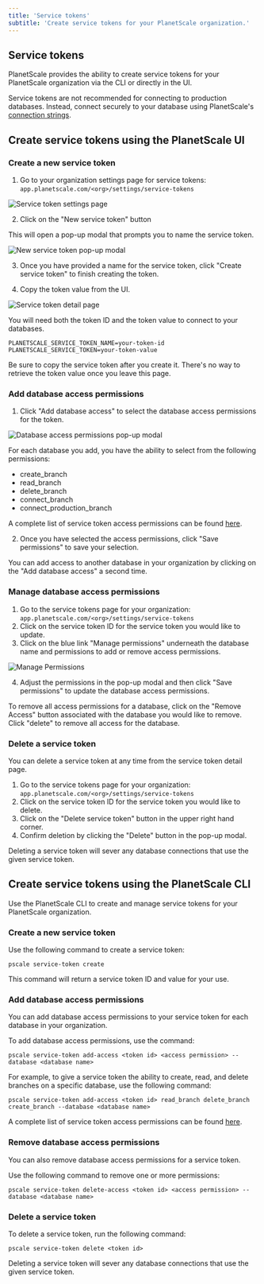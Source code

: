 ```yaml
---
title: 'Service tokens'
subtitle: 'Create service tokens for your PlanetScale organization.'
---
```


## Service tokens

PlanetScale provides the ability to create service tokens for your PlanetScale organization via the CLI or directly in the UI.

<InfoBlock type='note'>
  Service tokens are not recommended for connecting to production databases. Instead, connect securely to your database
  using PlanetScale's <a href='https://docs.planetscale.com/concepts/connection-strings'>connection strings</a>.
</InfoBlock>

## Create service tokens using the PlanetScale UI

### Create a new service token

1. Go to your organization settings page for service tokens: `app.planetscale.com/<org>/settings/service-tokens`

![Service token settings page](/img/docs/servicetokens-settings-overview.png)

2. Click on the "New service token" button

This will open a pop-up modal that prompts you to name the service token.

![New service token pop-up modal](/img/docs/servicetokens-create-modal.png)

3. Once you have provided a name for the service token, click "Create service token" to finish creating the token.

4. Copy the token value from the UI.

![Service token detail page](/img/docs/servicetokens-token-detail.png)

You will need both the token ID and the token value to connect to your databases.

```
PLANETSCALE_SERVICE_TOKEN_NAME=your-token-id
PLANETSCALE_SERVICE_TOKEN=your-token-value
```

<InfoBlock type='tip'>
  Be sure to copy the service token after you create it. There's no way to retrieve the token value once you leave this
  page.
</InfoBlock>

### Add database access permissions

1. Click "Add database access" to select the database access permissions for the token.

![Database access permissions pop-up modal](/img/docs/servicetokens-database-access-permissions.png)

For each database you add, you have the ability to select from the following permissions:

- create_branch
- read_branch
- delete_branch
- connect_branch
- connect_production_branch

A complete list of service token access permissions can be found [here](https://docs.planetscale.com/reference/planetscale-cli#service-tokens-in-organizations).

2. Once you have selected the access permissions, click "Save permissions" to save your selection.

You can add access to another database in your organization by clicking on the "Add database access" a second time.

### Manage database access permissions

1. Go to the service tokens page for your organization: `app.planetscale.com/<org>/settings/service-tokens`
2. Click on the service token ID for the service token you would like to update.
3. Click on the blue link "Manage permissions" underneath the database name and permissions to add or remove access permissions.

![Manage Permissions](/img/docs/servicetokens-database-access.png)

4. Adjust the permissions in the pop-up modal and then click "Save permissions" to update the database access permissions.

To remove all access permissions for a database, click on the "Remove Access" button associated with the database you would like to remove. Click "delete" to remove all access for the database.

### Delete a service token

You can delete a service token at any time from the service token detail page.

1. Go to the service tokens page for your organization: `app.planetscale.com/<org>/settings/service-tokens`
2. Click on the service token ID for the service token you would like to delete.
3. Click on the "Delete service token" button in the upper right hand corner.
4. Confirm deletion by clicking the "Delete" button in the pop-up modal.

Deleting a service token will sever any database connections that use the given service token.

## Create service tokens using the PlanetScale CLI

Use the PlanetScale CLI to create and manage service tokens for your PlanetScale organization.

### Create a new service token

Use the following command to create a service token:

```
pscale service-token create
```

This command will return a service token ID and value for your use.

### Add database access permissions

You can add database access permissions to your service token for each database in your organization.

To add database access permissions, use the command:

```
pscale service-token add-access <token id> <access permission> --database <database name>
```

For example, to give a service token the ability to create, read, and delete branches on a specific database, use the following command:

```
pscale service-token add-access <token id> read_branch delete_branch create_branch --database <database name>
```

A complete list of service token access permissions can be found [here](https://docs.planetscale.com/reference/planetscale-cli#service-tokens-in-organizations).

### Remove database access permissions

You can also remove database access permissions for a service token.

Use the following command to remove one or more permissions:

```
pscale service-token delete-access <token id> <access permission> --database <database name>
```

### Delete a service token

To delete a service token, run the following command:

```
pscale service-token delete <token id>
```

Deleting a service token will sever any database connections that use the given service token.
